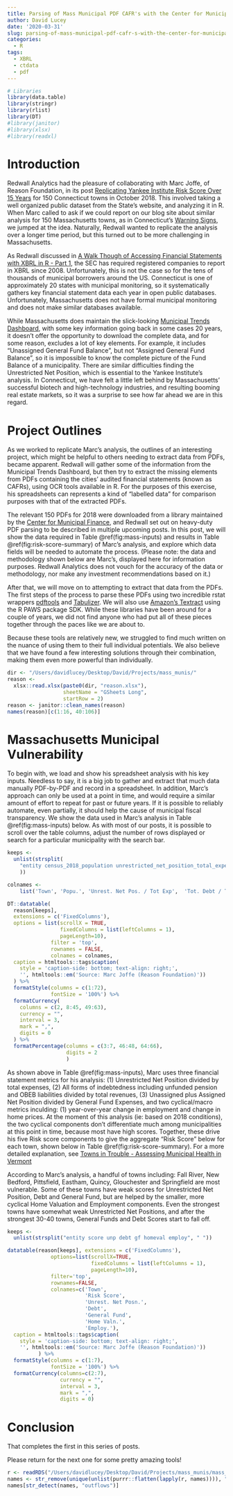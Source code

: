 ```yaml
---
title: Parsing of Mass Municipal PDF CAFR's with the Center for Municipal Finance - Part 1
author: David Lucey
date: '2020-03-31'
slug: parsing-of-mass-municipal-pdf-cafr-s-with-the-center-for-municipal-finance
categories:
  - R
tags:
  - XBRL
  - ctdata
  - pdf
---
```



```r
# Libraries
library(data.table)
library(stringr)
library(rlist)
library(DT)
#library(janitor)
#library(xlsx)
#library(readxl)

```


# Introduction

Redwall Analytics had the pleasure of collaborating with Marc Joffe, of Reason Foundation, in its post [Replicating Yankee Institute Risk Score Over 15 Years](https://redwallanalytics.com/2019/10/12/replicating-yankee-institute-risk-score-over-15-years/) for 150 Connecticut towns in October 2018. This involved taking a well organized public dataset from the State's website, and analyzing it in R. When Marc called to ask if we could report on our blog site about similar analysis for 150 Massachusetts towns, as in Connecticut's [Warning Signs](https://yankeeinstitute.org/wp-content/uploads/2018/08/Warning-Signs-min-1.pdf), we jumped at the idea. Naturally, Redwall wanted to replicate the analysis over a longer time period, but this turned out to be more challenging in Massachusetts. 

As Redwall discussed in [A Walk Though of Accessing Financial Statements with XBRL in R - Part 1](https://redwallanalytics.com/2020/02/18/a-walk-though-of-accessing-financial-statements-with-xbrl-in-r-part-1/), the SEC has required registered companies to report in XBRL since 2008. Unfortunately, this is not the case so for the tens of thousands of municipal borrowers around the US. Connecticut is one of approximately 20 states with municipal monitoring, so it systematically gathers key financial statement data each year in open public databases. Unfortunately, Massachusetts does not have formal municipal monitoring and does not make similar databases available. 

While Massachusetts does maintain the slick-looking [Municipal Trends Dashboard](https://www.mass.gov/service-details/municipal-finance-trend-dashboard), with some key information going back in some cases 20 years, it doesn't offer the opportunity to download the complete data, and for some reason, excludes a lot of key elements. For example, it includes "Unassigned General Fund Balance", but not "Assigned General Fund Balance", so it is impossible to know the complete picture of the Fund Balance of a municipality. There are similar difficulties finding the Unrestricted Net Position, which is essential to the Yankee Institute's analysis. In Connecticut, we have felt a little left behind by Massachusetts' successful biotech and high-technology industries, and resulting booming real estate markets, so it was a surprise to see how far ahead we are in this regard.

# Project Outlines

As we worked to replicate Marc's analysis, the outlines of an interesting project, which might be helpful to others needing to extract data from PDFs, became apparent. Redwall will gather some of the information from the Municipal Trends Dashboard, but then try to extract the missing elements from PDFs containing the cities’ audited financial statements (known as CAFRs), using OCR tools available in R. For the purposes of this exercise, his spreadsheets can represents a kind of "labelled data" for comparison purposes with that of the extracted PDFs.

The relevant 150 PDFs for 2018 were downloaded from a library maintained by the [Center for Municipal Finance](http://www.municipalfinance.org), and Redwall set out on heavy-duty PDF parsing to be described in multiple upcoming posts. In this post, we will show the data required in Table \@ref(fig:mass-inputs) and results in Table \@ref(fig:risk-score-summary) of Marc's analysis, and explore which data fields will be needed to automate the process. (Please note: the data and methodology shown below are Marc's, displayed here for information purposes. Redwall Analytics does not vouch for the accuracy of the data or methodology, nor make any investment recommendations based on it.)

After that, we will move on to attempting to extract that data from the PDFs. The first steps of the process to parse these PDFs using two incredible rstat wrappers [pdftools](https://docs.ropensci.org/pdftools/) and [Tabulizer](https://docs.ropensci.org/tabulizer/). We will also use [Amazon's Textract](https://aws.amazon.com/textract/) using the R PAWS package SDK. While these libraries have been around for a couple of years, we did not find anyone who had put all of these pieces together through the paces like we are about to. 

Because these tools are relatively new, we struggled to find much written on the nuance of using them to their full individual potentials. We also believe that we have found a few interesting solutions through their combination, making them even more powerful than individually.


```r

dir <- "/Users/davidlucey/Desktop/David/Projects/mass_munis/"
reason <-
  xlsx::read.xlsx(paste0(dir, "reason.xlsx"),
                  sheetName = "GSheets Long",
                  startRow = 2)
reason <- janitor::clean_names(reason)
names(reason)[c(1:16, 40:106)]

```

# Massachusetts Municipal Vulnerability

To begin with, we load and show his spreadsheet analysis with his key inputs. Needless to say, it is a big job to gather and extract that much data manually PDF-by-PDF and record in a spreadsheet. In addition, Marc's approach can only be used at a point in time, and would require a similar amount of effort to repeat for past or future years. If it is possible to reliably automate, even partially, it should help the cause of municipal fiscal transparency. We show the data used in Marc's analysis in Table \@ref(fig:mass-inputs) below. As with most of our posts, it is possible to scroll over the table columns, adjust the number of rows displayed or search for a particular municipality with the search bar. 

```r
keeps <- 
  unlist(strsplit(
    "entity census_2018_population unrestricted_net_position_total_expenditures total_debt_total_revenue unassigned_and_assigned_general_fund_balance_general_fund_expenditures home_price_change employment_change current_assets current_liabilities total_assets total_net_position total_unrestricted_net_position general_revenues capital_grants_and_contributions charges_for_services operating_grants_and_contributions other total_revenues total_expenditures change_in_net_assets general_fund_revenues general_fund_expenditures revenues_over_under_expenditure net_1 governmental_fund_revenues governmental_fund_expenditures revenues_over_under_expenditure_2 net_2 current_portion_of_long_term_debt net_pension_liability net_opeb_liability all_other_long_term_debt total_long_term_debt_sum_of_four_fields_above total_long_term_debt_from_balance_sheet net_opeb_obligation_governmental_activities net_opeb_obligation_business_type_activities net_opeb_obligation_governmentwide net_opeb_obligation_component_units adec_opeb annual_opeb_cost actual_contribution_opeb actuarial_valuation_of_assets_opeb total_opeb_liability unfunded_actuarially_accrued_liability_opeb funded_ratio_opeb discount_rate_opeb inflation_rate_opeb actuarially_determined_pension_contribution actual_pension_contribution gen_fund_balance_non_spendable gen_fund_balance_restricted gen_fund_balance_committed assigned_general_fund_balance unassigned_general_fund_balance general_fund_balance_previously_labeled_excess_deficiency_general_fund all_gen_fund_balance tot_gov_fund_balance_non_spendable tot_gov_fund_balance_restricted tot_gov_fund_balance_committed assigned_governmental_fund_balance unassigned_governmental_fund_balance governmental_fund_balance pension_adec_over_total_revenue general_fund_balance_over_general_fund_expenditure total_debt_ex_pension_liability_over_total_revenue", " "
    ))

colnames <- 
    list('Town', 'Popu.', 'Unrest. Net Pos. / Tot Exp',  'Tot. Debt / Tot. Rev.', 'GF Bal. / GF Exp', 'Home Price Chg.', 'Employ. Chg.', 'Current Assets', 'Current Liab.', 'Tot. Assets', 'Tot. Net Position', 'Tot. Unrest. Net Position', 'Genl Rev.','Cap Grants/Contrib.', 'Chgs for Svcs', 'Oper. Grants/Contrib', 'Other', 'Tot. Rev.', 'Tot. Exp.', 'Net Chg. Net Assets', 'GF Rev.', 'GF Exp', 'Rev +/- Exp', 'Net_1', 'Gov. Fund Revs.', 'Gov. Fund Exp.', 'Rev over/under Exp_2', 'Net_2', 'Current LTD', 'Net Pension Liab.', 'Net OPEB Liab.', 'Other LTD', 'Tot. LTD', 'Tot LTD from Bal. Sheet', 'Net OPEB - Governmental', 'Net OPEB - Business', 'Net OPEB - Government-wide', 'Net OPEB - Components', 'Adec OPEB', 'Annual OPEB cost', 'Act. OPEB Contrib.', 'Actuarial OPEB assets', 'Tot. OPEB Liab.', 'Accrued Unfunded OPEB Liab.', 'OPEB Funded Ratio', 'OPEB Disc. Rate', 'OPEB Infl. Rate', 'Actuarial Pension Contrib.', 'Actual Pension Contrib.', 'Non Spendable GF Bal.', 'Restrict. GF Bal.', 'Committed GF Bal.', 'Assigned GF Bal.', 'Unassign. GF Bal.', 'GF prev. labelled excess deficiency', 'All GF Bal.', 'Tot Gov Fund Non-spendable', 'Tot Gov Fund Restrict.', 'Tot Gov Fund Committed', 'Assign. Gov. Fund Bal.', 'Unassign. Gov. Fund Bal.', 'Gov. Fund Bal.', 'Pension adec / Tot. Rev.', 'GF Bal. / GF Exp.', 'Tot. Debt ex Pension Liab. / Tot. Rev.')

DT::datatable(
  reason[keeps], 
  extensions = c('FixedColumns'),
  options = list(scrollX = TRUE,
                 fixedColumns = list(leftColumns = 1),
                 pageLength=10),
              filter = 'top',
              rownames = FALSE,
              colnames = colnames,
  caption = htmltools::tags$caption(
    style = 'caption-side: bottom; text-align: right;',
    '', htmltools::em('Source: Marc Joffe (Reason Foundation)'))
  ) %>%
  formatStyle(columns = c(1:72),
              fontSize = '100%') %>%
  formatCurrency(
    columns = c(2, 8:45, 49:63),
    currency = "",
    interval = 3,
    mark = ",",
    digits = 0
  ) %>%
  formatPercentage(columns = c(3:7, 46:48, 64:66),
                   digits = 2
                   )

```

As shown above in Table \@ref(fig:mass-inputs), Marc uses three financial statement metrics for his analysis: (1) Unrestricted Net Position divided by total expenses, (2) All forms of indebtedness including unfunded pension and OBEB liabilities divided by total revenues, (3) Unassigned plus Assigned Net Position divided by General Fund Expenses, and two cyclical/macro metrics inculding: (1) year-over-year change in employment and change in home prices. At the moment of this analysis (ie: based on 2018 conditions), the two cyclical components don't differentiate much among municipalities at this point in time, because most have high scores. Together, these drive his five Risk score components to give the aggregate "Risk Score" below for each town, shown below in Table \@ref(fig:risk-score-summary). For a more detailed explanation, see [Towns in Trouble - Assessing Municipal Health in Vermont](http://ethanallen.org/wp-content/uploads/2019/11/Towns-in-Trouble.EAI-2019.-11.18.2019.pdf)

According to Marc's analysis, a handful of towns including:  Fall River, New Bedford, Pittsfield, Eastham, Quincy, Glouchester and Springfield are most vulnerable. Some of these towns have weak scores for Unrestricted Net Position, Debt and General Fund, but are helped by the smaller, more cyclical Home Valuation and Employment components. Even the strongest towns have somewhat weak Unrestricted Net Positions, and after the strongest 30-40 towns, General Funds and Debt Scores start to fall off. 

```r

keeps <- 
  unlist(strsplit("entity score unp debt gf homeval employ", " "))

datatable(reason[keeps], extensions = c('FixedColumns'),
              options=list(scrollX=TRUE,
                           fixedColumns = list(leftColumns = 1),
                           pageLength=10),
              filter='top',
              rownames=FALSE,
              colnames=c('Town',
                         'Risk Score',
                         'Unrest. Net Posn.',
                         'Debt',
                         'General Fund',
                         'Home Valn.',
                         'Employ.'),
  caption = htmltools::tags$caption(
    style = 'caption-side: bottom; text-align: right;',
    '', htmltools::em('Source: Marc Joffe (Reason Foundation)'))
          ) %>% 
  formatStyle(columns = c(1:7),
              fontSize = '100%') %>%
  formatCurrency(columns=c(2:7),
                 currency = "", 
                 interval = 3, 
                 mark = ",",
                 digits = 0)
```


# Conclusion

That completes the first in this series of posts. 

Please return for the next one for some pretty amazing tools!



```r

r <- readRDS("/Users/davidlucey/Desktop/David/Projects/mass_munis/mass_files.RDS")
names <- str_remove(unique(unlist(purrr::flatten(lapply(r, names)))), "users_davidlucey_desktop_david_projects_mass_munis_data_")
names[str_detect(names, "outflows")]
```



